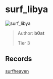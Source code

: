 
# surf_libya

![surf_libya](https://raw.githubusercontent.com/Sayt123/SurfMapPics/Maps-and-bonuses/csgo/surf_libya.jpg)

> Author: **b0at**
>
> Tier 3

## Records

[surfheaven](https://surfheaven.eu/map/surf_libya)
